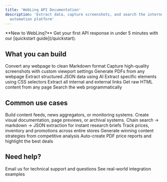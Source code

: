 ```yaml
---
title: 'WebLinq API Documentation'
description: 'Extract data, capture screenshots, and search the internet with our web scraping and browser
  automation platform'
---
```


<Note>
  **New to WebLinq?** Get your first API response in under 5 minutes with our [quickstart guide](/quickstart).
</Note>

## What you can build

<CardGroup cols={2}>

<Card title="Markdown Extraction" icon="markdown" href="/api-reference/web/extract-markdown-from-a-web-page">
  Convert any webpage to clean Markdown format
</Card>
<Card title="Screenshot Capture" icon="camera" href="/api-reference/web/take-a-screenshot-of-a-web-page">
  Capture high-quality screenshots with custom viewport settings
</Card>
<Card title="PDF Generation" icon="file" href="/api-reference/web/generate-pdf-from-a-web-page">
  Generate PDFs from any webpage
</Card>
<Card
  title="Structured Data Extraction"
  icon="layout-template"
  href="/api-reference/web/extract-structured-data-from-a-web-page"
>
  Extract structured JSON data using AI
</Card>
<Card title="Web Scraping" icon="bug" href="/api-reference/web/scrape-specific-elements-from-a-web-page">
  Extract specific elements using CSS selectors
</Card>
<Card title="Link Extraction" icon="link" href="/api-reference/web/extract-links-from-a-web-page">
  Extract all internal and external links
</Card>
<Card title="Raw HTML Content" icon="square-code" href="/api-reference/web/get-raw-html-content-from-a-web-page">
  Get raw HTML content from any page
</Card>
<Card title="Web Search" icon="globe" href="/api-reference/web/search-the-web">
  Search the web programmatically
</Card>

</CardGroup>

## Common use cases

<CardGroup cols={2}>
  <Card title="Content Aggregation" icon="rss" href="/api-reference/web/extract-markdown-from-a-web-page">
    Build content feeds, news aggregators, or monitoring systems.
  </Card>
  <Card title="Visual Documentation" icon="album" href="/api-reference/web/take-a-screenshot-of-a-web-page">
    Create visual documentation, page previews, or archival systems.
  </Card>
  <Card title="Research Workflow Automation" icon="sparkles" href="/guides/workflow-automation">
    Chain search → markdown → JSON extraction for instant research briefs
  </Card>
  <Card title="E-commerce Store Monitoring" icon="shopping-cart" href="/guides/ecommerce-use-cases">
    Track prices, inventory and promotions across entire stores
  </Card>
  <Card title="Content Intelligence Pipeline" icon="chart-area" href="/guides/workflow-automation#content-intelligence">
    Generate winning content strategies from competitive analysis
  </Card>
  <Card title="Price Comparison Reports" icon="dollar-sign" href="/guides/ecommerce-use-cases#price-report-pdf">
    Auto-create PDF price reports and highlight the best deals
  </Card>
</CardGroup>

## Need help?

<CardGroup cols={2}>
  <Card title="Get Support" icon="mail" href="mailto:support@weblinq.dev">
    Email us for technical support and questions
  </Card>
  <Card title="View Examples" icon="code" href="/guides">
    See real-world integration examples
  </Card>
</CardGroup>
